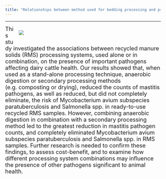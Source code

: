 ```yaml
---
title: "Relationships between method used for bedding processing and presence of mastitis and non-mastitis pathogens in ready-to-use recycled manure solids bedding on Midwest dairy farms"
---
```


***

<div style="float: right; width: 460px; margin: 0 0 10px 10px;">
![](./photos/photo_systems.png)

</div>

<font size="4">

This study investigated the associations between recycled manure solids
(RMS) processing systems, used alone or in combination, on the presence
of important pathogens affecting dairy cattle health. Our results showed
that, when used as a stand-alone processing technique, anaerobic
digestion or secondary processing methods (e.g. composting or drying),
reduced the counts of mastitis pathogens, as well as reduced, but did
not completely eliminate, the risk of Mycobacterium avium subspecies
paratuberculosis and Salmonella spp. in ready-to-use recycled RMS
samples. However, combining anaerobic digestion in combination with a
secondary processing method led to the greatest reduction in mastitis
pathogen counts, and completely eliminated Mycobacterium avium
subspecies paratuberculosis and Salmonella spp. in RMS samples. Further
research is needed to confirm these findings, to assess cost-benefit,
and to examine how different processing system combinations may
influence the presence of other pathogens significant to animal health.
 </font>
</div>
